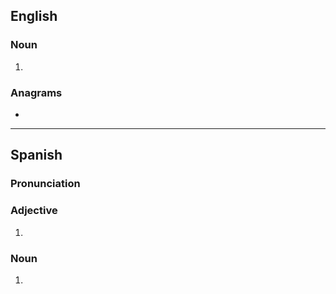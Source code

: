 ==English==

===Noun===
{{head|en|noun form}}

# {{plural of|en|playa}}

===Anagrams===
* {{anagrams|en|a=aalpsy|palays}}

----

==Spanish==

===Pronunciation===
{{es-pr}}

===Adjective===
{{head|es|adjective form}}

# {{adj form of|es|playo||f|p}}

===Noun===
{{head|es|noun form|g=f-p}}

# {{inflection of|es|playa||p}}
